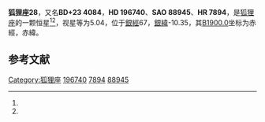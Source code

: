 {{Starbox begin
| name = 狐狸座28
}}
{{Starbox observe
| epoch = [[J2000.0|J2000.0]]
| constell = [[狐狸座|狐狸座]]<ref name=SIMBAD>{{cite web
 | url=http://simbad.u-strasbg.fr/simbad/sim-id?Ident=HR+7894
 | title=Pulsating variable Star
 | publisher=Centre de Données astronomiques de Strasbourg
 | work=SIMBAD
 | accessdate=2012-07-13
 | archive-date=2019-09-16
 | archive-url=https://web.archive.org/web/20190916094924/http://simbad.u-strasbg.fr/simbad/sim-id?Ident=HR+7894
 }}</ref><ref name=DATA>{{cite web
 | url=http://vizier.u-strasbg.fr/viz-bin/VizieR-5?-out.add=.&-source=5050&-corr=PK=HR&-out.max=9999&HR=7894
 | title=VizieR Detailed Page
 | accessdate=2012-07-13
 | archive-date=2016-03-05
 | archive-url=https://web.archive.org/web/20160305010840/http://vizier.u-strasbg.fr/viz-bin/VizieR-5?-out.add=.&-source=5050&-corr=PK=HR&-out.max=9999&HR=7894
 | dead-url=no
 }}</ref>
| 星官 = 
| ra = {{RA|20|38|31.9}}<ref name=SIMBAD /><ref name=DATA />
| dec = {{DEC|+24|6|58}}<ref name=SIMBAD /><ref name=DATA />
| appmag_v = 5.04<ref name=SIMBAD /><ref name=DATA />
}}
{{Starbox character
| class = B5IV<ref name=SIMBAD /><ref name=DATA />
| b-v = -0.14<ref name=SIMBAD /><ref name=DATA />
| u-b = -0.53<ref name=SIMBAD /><ref name=DATA />
| r-i = <ref name=SIMBAD /><ref name=DATA />
| variable = 
}}
{{Starbox astrometry
| radial_v = -0.53
| prop_mo_ra = -22
| parallax = 
| p_error = 
}}
{{Starbox catalog
| names =BD+23 4084，[[SAO星表|SAO]] 88945，[[HD星表|HD]] 196740，[[HR星表|HR]] 7894}}
{{Starbox reference |Simbad=HR+7894}}
{{Starbox end}}

'''狐狸座28'''，又名'''BD+23 4084'''，'''HD 196740'''、'''SAO 88945'''、'''HR 7894'''，是[[狐狸座|狐狸座]]的一颗恒星<ref name=SIMBAD /><ref name=DATA />，视星等为5.04，位于[[銀道座標系|銀經]]67，[[銀道座標系|銀緯]]-10.35，其[[B1900.0|B1900.0]]坐标为赤經{{RA|20|34|10.5}}，赤緯{{DEC|+23|-10.35|54}}。

== 参考文献 ==
{{reflist}}

{{star-stub}}

{{狐狸座恒星}}
{{星官|天津|9|40}}
[[Category:狐狸座|Category:狐狸座]]
[[Category:HD和HDE天體|196740]]
[[Category:HR天體|7894]]
[[Category:SAO天體|88945]]